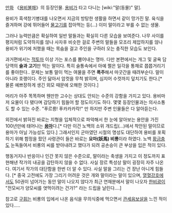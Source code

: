 [[만화]] 《[[용비불패]]》의 등장인물. [[용비]]가 타고 다니는 [wiki:"말(동물)" 말].

용비가 흑색창기병대를 나오면서 지금의 방탕한 생활을 하면서 같이 망가진 말. 육식을 즐겨하며 강에 뛰어들어 [[물고기]]를 잡아먹는 등(…) 이미 말이라고 부를 수 없는 생물.

그러나 능력만큼은 확실하여 일반 말들과는 확실히 다른 모습을 보여준다. 나무 사이를 평지처럼 도약하지를 않나 사자후 비슷한 걸로 주변의 말들을 모조리 제압하지를 않나 용비가 위기에 처했을 때는 목숨을 걸고 주인을 구하러 오는 충직한 모습도 보인다.

과거편에서는 [[적토마]] 이상 가는 포스를 뿜어내는 명마. 다만 본편에서는 개그 및 굴욕 담당역의 '''술과 고기'''만 먹는 말이다. 특히 술통속에서 아예 쩔은 일각을 통채로 쯥쯥거리기를 좋아한다.. 문제는 보통 말이 먹는 여물을 주면 '''폭주'''해서 마굿간을 때려부순다. 말이 아니라 호랭이다. 주인 닮아서 암컷을 무척 밝히며, 심지어 수컷까지 덮치기도 한다.[* 물론 예쁘장하게 생긴 외모 때문에 오해한 것이다.] 

머리가 아주 똑똑하며 웬만한 고수는 상대도 안되는 수준의 강함을 가지고 있다. 용비마저 요물이 다 됐다며 감당하기 힘들어 할 정도이기도 하다. 몇몇 등장인물과는 의사소통도 할 수 있는 수준. "푸르릉! 푸카카카칵!" 만 하지만 주변 인물들은 다 알아듣는다. 

외전에서 밝혀진 바로는 지형을 입체적으로 파악해서 한 눈에 알아보는 용안을 가진 100년만에 태어나는 '''[[용마]]'''다.[* 다만 이건 노백의 소위 개드립(…)에서 착안된 말이므로 용마가 아닐 가능성도 있다.] 그래서인지 군마였던 시절의 명성도 대단하여 용비를 포획하기 위해 함정을 팠던 사령관이 들은 바로는 '''요마(妖馬) 비룡'''이라 하였다. 노백 [[황금충]]도 눈독들여서 비룡의 씨를 받아내려고 했다가 되려 공손승이 큰 부상을 입은 적이 있다.

행동거지나 반응이나 인간 못지 않은 수준으로, 말이라는 축생을 가지고 이 정도까지 표현해낸 작가의 내공을 감탄하지 않을 수 없다. 사실 장르 특성상 말이 굉장히 자주 나온다. 여기서 작가의 대단함을 한번 더 알 수 있다. 사실 말을 그리는 건 장난 아니게 힘들다. [* 중국 고전에도 가장 그리기 어려운 것은 개와 말이라는 말이 있으며, [[열혈강호]]에서도 50권이 넘어가는 동안 말이 나오지 않다가 최근 연재분에서 말이 나오자 [[한비광]]이 "전모씨가 양모씨를 엿먹이려는 건가?" 라는 드립을 날린다….]

참고로 [[구휘]]는 비룡의 입에서 나온 음식을 무의식중에 먹으면서 [[관세음보살]]을 느낀 적이 있다.....
